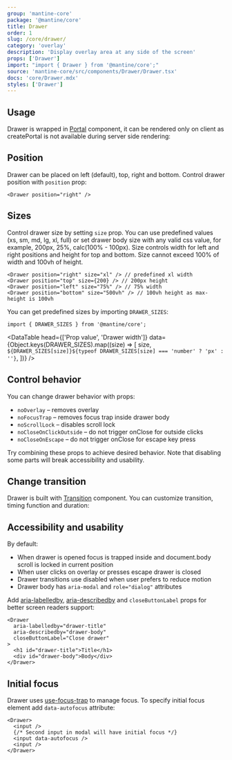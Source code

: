 ```yaml
---
group: 'mantine-core'
package: '@mantine/core'
title: Drawer
order: 1
slug: /core/drawer/
category: 'overlay'
description: 'Display overlay area at any side of the screen'
props: ['Drawer']
import: "import { Drawer } from '@mantine/core';"
source: 'mantine-core/src/components/Drawer/Drawer.tsx'
docs: 'core/Drawer.mdx'
styles: ['Drawer']
---
```



## Usage

Drawer is wrapped in [Portal](/core/portal/) component,
it can be rendered only on client as createPortal is not available during server side rendering:

<Demo data={DrawerDemos.usage} />

## Position

Drawer can be placed on left (default), top, right and bottom. Control drawer position with `position` prop:

```tsx
<Drawer position="right" />
```

<Demo data={DrawerDemos.positions} />

## Sizes

Control drawer size by setting `size` prop. You can use predefined values (xs, sm, md, lg, xl, full)
or set drawer body size with any valid css value, for example, 200px, 25%, calc(100% - 100px).
Size controls width for left and right positions and height for top and bottom.
Size cannot exceed 100% of width and 100vh of height.

```tsx
<Drawer position="right" size="xl" /> // predefined xl width
<Drawer position="top" size={200} /> // 200px height
<Drawer position="left" size="75%" /> // 75% width
<Drawer position="bottom" size="500vh" /> // 100vh height as max-height is 100vh
```

<Demo data={DrawerDemos.sizes} />

You can get predefined sizes by importing `DRAWER_SIZES`:

```tsx
import { DRAWER_SIZES } from '@mantine/core';
```

<DataTable
  head={['Prop value', 'Drawer width']}
  data={Object.keys(DRAWER_SIZES).map((size) => [
    size,
    `${DRAWER_SIZES[size]}${typeof DRAWER_SIZES[size] === 'number' ? 'px' : ''}`,
  ])}
/>

## Control behavior

You can change drawer behavior with props:

- `noOverlay` – removes overlay
- `noFocusTrap` – removes focus trap inside drawer body
- `noScrollLock` – disables scroll lock
- `noCloseOnClickOutside` – do not trigger onClose for outside clicks
- `noCloseOnEscape` – do not trigger onClose for escape key press

<Demo data={DrawerDemos.behavior} />

Try combining these props to achieve desired behavior.
Note that disabling some parts will break accessibility and usability.

<Demo data={DrawerDemos.configurator} />

## Change transition

Drawer is built with [Transition](/core/transition/) component.
You can customize transition, timing function and duration:

<Demo data={DrawerDemos.transitions} />

## Accessibility and usability

By default:

- When drawer is opened focus is trapped inside and document.body scroll is locked in current position
- When user clicks on overlay or presses escape drawer is closed
- Drawer transitions use disabled when user prefers to reduce motion
- Drawer body has `aria-modal` and `role="dialog"` attributes

Add [aria-labelledby](https://developer.mozilla.org/en-US/docs/Web/Accessibility/ARIA/ARIA_Techniques/Using_the_aria-labelledby_attribute), [aria-describedby](https://developer.mozilla.org/en-US/docs/Web/Accessibility/ARIA/ARIA_Techniques/Using_the_aria-describedby_attribute)
and `closeButtonLabel` props for better screen readers support:

```tsx
<Drawer
  aria-labelledby="drawer-title"
  aria-describedby="drawer-body"
  closeButtonLabel="Close drawer"
>
  <h1 id="drawer-title">Title</h1>
  <div id="drawer-body">Body</div>
</Drawer>
```

## Initial focus

Drawer uses [use-focus-trap](/hooks/use-focus-trap/) to manage focus.
To specify initial focus element add `data-autofocus` attribute:

```tsx
<Drawer>
  <input />
  {/* Second input in modal will have initial focus */}
  <input data-autofocus />
  <input />
</Drawer>
```
